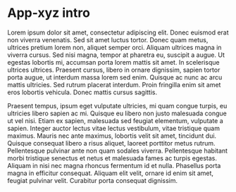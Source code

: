 
<Meta title="App-xyz/Intro" />

# App-xyz intro

Lorem ipsum dolor sit amet, consectetur adipiscing elit. Donec euismod erat non viverra venenatis. Sed sit amet luctus tortor. Donec quam metus, ultrices pretium lorem non, aliquet semper orci. Aliquam ultrices magna in viverra cursus. Sed nisi magna, tempor at pharetra eu, suscipit a augue. Ut egestas lobortis mi, accumsan porta lorem mattis sit amet. In scelerisque ultrices ultrices. Praesent cursus, libero in ornare dignissim, sapien tortor porta augue, ut interdum massa lorem sed enim. Quisque ac nunc ac arcu mattis ultricies. Sed rutrum placerat interdum. Proin fringilla enim sit amet eros lobortis vehicula. Donec mattis cursus sagittis.

Praesent tempus, ipsum eget vulputate ultricies, mi quam congue turpis, eu ultricies libero sapien ac mi. Quisque eu libero non justo malesuada congue ut vel nisi. Etiam ex sapien, malesuada sed feugiat elementum, vulputate a sapien. Integer auctor lectus vitae lectus vestibulum, vitae tristique quam maximus. Mauris nec ante maximus, lobortis velit sit amet, tincidunt dui. Quisque consequat libero a risus aliquet, laoreet porttitor metus rutrum. Pellentesque pulvinar ante non quam sodales viverra. Pellentesque habitant morbi tristique senectus et netus et malesuada fames ac turpis egestas. Aliquam in nisi nec magna rhoncus fermentum id et nulla. Phasellus porta magna in efficitur consequat. Aliquam elit velit, ornare id enim sit amet, feugiat pulvinar velit. Curabitur porta consequat dignissim.
